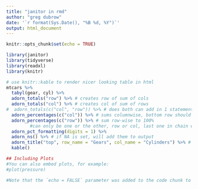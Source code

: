 ```yaml
---
title: "janitor in rmd"
author: "greg dubrow"
date: '`r format(Sys.Date(), "%B %d, %Y")`'
output: html_document
---
```


```r
knitr::opts_chunk$set(echo = TRUE)
```


```r

library(janitor)
library(tidyverse)
library(readxl)
library(knitr)
```


```r

# use knitr::kable to render nicer looking table in html
mtcars %>%
  tabyl(gear, cyl) %>%
  adorn_totals("row") %>% # creates row of sum of cols
  adorn_totals("col") %>% # creates col of sum of rows
#  adorn_totals(c("col", "row")) %>% # does both can add in 1 statement or separate
  adorn_percentages(c("col")) %>% # sums columnwise, bottom row should be 100%
  adorn_percentages(c("row")) %>% # sum row-wise to 100% 
         #can only be one or the other, row or col, last one in chain will output
  adorn_pct_formatting(digits = 1) %>% 
  adorn_ns() %>% # if NA is set, will add them to output
  adorn_title("top", row_name = "Gears", col_name = "Cylinders") %>% # adds field titles if output
  kable()
```


```r
## Including Plots
#You can also embed plots, for example:
#plot(pressure)

#Note that the `echo = FALSE` parameter was added to the code chunk to prevent printing of the R code that #generated the plot.
```